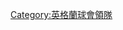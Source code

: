{{DEFAULTSORT:Tranmere Rovers F.C.}}
{{Commonscat|Managers of Tranmere Rovers FC}}

[[Category:英格蘭球會領隊|Category:英格蘭球會領隊]]